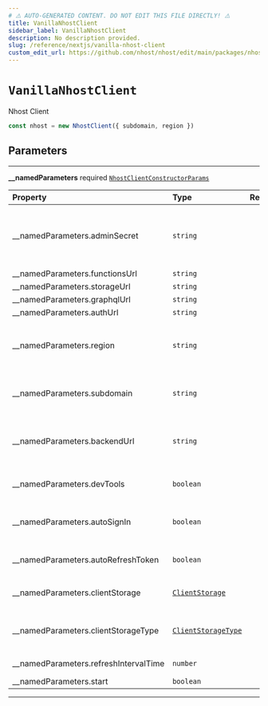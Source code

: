 ```yaml
---
# ⚠️ AUTO-GENERATED CONTENT. DO NOT EDIT THIS FILE DIRECTLY! ⚠️
title: VanillaNhostClient
sidebar_label: VanillaNhostClient
description: No description provided.
slug: /reference/nextjs/vanilla-nhost-client
custom_edit_url: https://github.com/nhost/nhost/edit/main/packages/nhost-js/src/clients/nhost.ts#L12
---
```


# `VanillaNhostClient`

Nhost Client

```ts
const nhost = new NhostClient({ subdomain, region })
```

## Parameters

---

**<span className="parameter-name">\_\_namedParameters</span>** <span className="optional-status">required</span> [`NhostClientConstructorParams`](/reference/docgen/nextjs/types/nhost-client-constructor-params)

| Property                                                                                                            | Type                                                                      | Required | Notes                                                                                                                                    |
| :------------------------------------------------------------------------------------------------------------------ | :------------------------------------------------------------------------ | :------: | :--------------------------------------------------------------------------------------------------------------------------------------- |
| <span className="parameter-name"><span className="light-grey">\_\_namedParameters.</span>adminSecret</span>         | <code>string</code>                                                       |          | When set, the admin secret is sent as a header, `x-hasura-admin-secret`, for all requests to GraphQL, Storage, and Serverless Functions. |
| <span className="parameter-name"><span className="light-grey">\_\_namedParameters.</span>functionsUrl</span>        | <code>string</code>                                                       |          |                                                                                                                                          |
| <span className="parameter-name"><span className="light-grey">\_\_namedParameters.</span>storageUrl</span>          | <code>string</code>                                                       |          |                                                                                                                                          |
| <span className="parameter-name"><span className="light-grey">\_\_namedParameters.</span>graphqlUrl</span>          | <code>string</code>                                                       |          |                                                                                                                                          |
| <span className="parameter-name"><span className="light-grey">\_\_namedParameters.</span>authUrl</span>             | <code>string</code>                                                       |          |                                                                                                                                          |
| <span className="parameter-name"><span className="light-grey">\_\_namedParameters.</span>region</span>              | <code>string</code>                                                       |          | Project region (e.g. `eu-central-1`) Project region is not required during local development (when `subdomain` is `localhost`)           |
| <span className="parameter-name"><span className="light-grey">\_\_namedParameters.</span>subdomain</span>           | <code>string</code>                                                       |          | Project subdomain (e.g. `ieingiwnginwnfnegqwvdqwdwq`) Use `localhost` during local development                                           |
| <span className="parameter-name"><span className="light-grey">\_\_namedParameters.</span>backendUrl</span>          | <code>string</code>                                                       |          | Nhost backend URL Will be deprecated in a future release. Please look at 'subdomain' and 'region' instead.                               |
| <span className="parameter-name"><span className="light-grey">\_\_namedParameters.</span>devTools</span>            | <code>boolean</code>                                                      |          | Activate devTools e.g. the ability to connect to the xstate inspector                                                                    |
| <span className="parameter-name"><span className="light-grey">\_\_namedParameters.</span>autoSignIn</span>          | <code>boolean</code>                                                      |          | When set to true, will parse the url on startup to check if it contains a refresh token to start the session with                        |
| <span className="parameter-name"><span className="light-grey">\_\_namedParameters.</span>autoRefreshToken</span>    | <code>boolean</code>                                                      |          | When set to true, will automatically refresh token before it expires                                                                     |
| <span className="parameter-name"><span className="light-grey">\_\_namedParameters.</span>clientStorage</span>       | [`ClientStorage`](/reference/docgen/nextjs/types/client-storage)          |          | Object where the refresh token will be persisted and read locally.                                                                       |
| <span className="parameter-name"><span className="light-grey">\_\_namedParameters.</span>clientStorageType</span>   | [`ClientStorageType`](/reference/docgen/nextjs/types/client-storage-type) |          | Define a way to get information about the refresh token and its exipration date.                                                         |
| <span className="parameter-name"><span className="light-grey">\_\_namedParameters.</span>refreshIntervalTime</span> | <code>number</code>                                                       |          | Time interval until token refreshes, in seconds                                                                                          |
| <span className="parameter-name"><span className="light-grey">\_\_namedParameters.</span>start</span>               | <code>boolean</code>                                                      |          |                                                                                                                                          |

---
